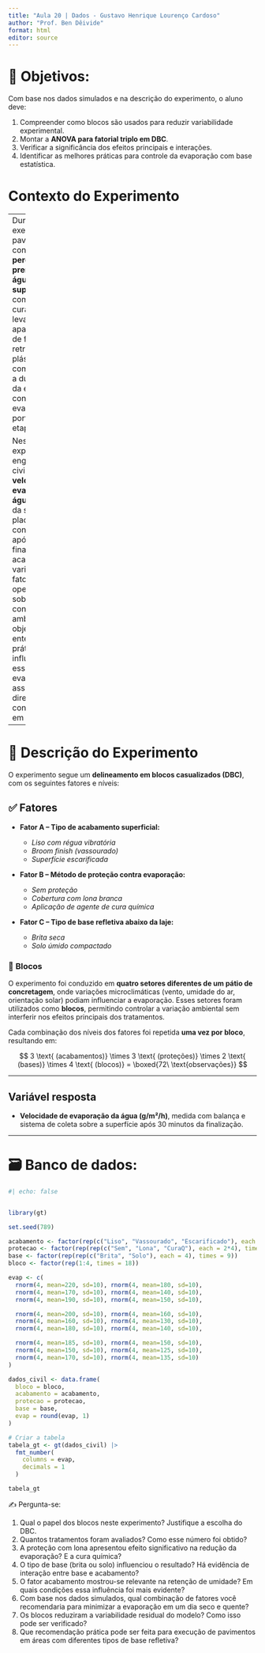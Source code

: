 ```yaml
---
title: "Aula 20 | Dados - Gustavo Henrique Lourenço Cardoso"
author: "Prof. Ben Dêivide"
format: html
editor: source
---
```


# 🎯 **Objetivos:**

Com base nos dados simulados e na descrição do experimento, o aluno deve:

1. Compreender como blocos são usados para reduzir variabilidade experimental.
2. Montar a **ANOVA para fatorial triplo em DBC**.
3. Verificar a significância dos efeitos principais e interações.
4. Identificar as melhores práticas para controle da evaporação com base estatística.



# Contexto do Experimento

----
Durante a execução de pavimentos de concreto, a **perda prematura de água da superfície** pode comprometer a cura adequada, levando ao aparecimento de fissuras por retração plástica e comprometendo a durabilidade da estrutura. O controle da evaporação é, portanto, uma etapa essencial.

Neste experimento, engenheiros civis avaliaram a **velocidade de evaporação da água (g/m²/h)** da superfície de placas de concreto logo após a finalização do acabamento, variando três fatores operacionais sob diferentes condições ambientais. O objetivo é entender quais práticas mais influenciam essa evaporação e, assim, propor diretrizes para o controle de cura em campo.


----

# 🧪 **Descrição do Experimento**

O experimento segue um **delineamento em blocos casualizados (DBC)**, com os seguintes fatores e níveis:

## ✅ **Fatores**

* **Fator A – Tipo de acabamento superficial:**

  * *Liso com régua vibratória*
  * *Broom finish (vassourado)*
  * *Superfície escarificada*

* **Fator B – Método de proteção contra evaporação:**

  * *Sem proteção*
  * *Cobertura com lona branca*
  * *Aplicação de agente de cura química*

* **Fator C – Tipo de base refletiva abaixo da laje:**

  * *Brita seca*
  * *Solo úmido compactado*

### 🧱 **Blocos**

O experimento foi conduzido em **quatro setores diferentes de um pátio de concretagem**, onde variações microclimáticas (vento, umidade do ar, orientação solar) podiam influenciar a evaporação. Esses setores foram utilizados como **blocos**, permitindo controlar a variação ambiental sem interferir nos efeitos principais dos tratamentos.

Cada combinação dos níveis dos fatores foi repetida **uma vez por bloco**, resultando em:

$$
3 \text{ (acabamentos)} \times 3 \text{ (proteções)} \times 2 \text{ (bases)} \times 4 \text{ (blocos)} = \boxed{72\ \text{observações}}
$$

---

## **Variável resposta**

* **Velocidade de evaporação da água (g/m²/h)**, medida com balança e sistema de coleta sobre a superfície após 30 minutos da finalização.

---

#  🗃 Banco de dados:

```r
#| echo: false


library(gt)

set.seed(789)

acabamento <- factor(rep(c("Liso", "Vassourado", "Escarificado"), each = 3*2*4))
protecao <- factor(rep(rep(c("Sem", "Lona", "CuraQ"), each = 2*4), times = 3))
base <- factor(rep(rep(c("Brita", "Solo"), each = 4), times = 9))
bloco <- factor(rep(1:4, times = 18))

evap <- c(
  rnorm(4, mean=220, sd=10), rnorm(4, mean=180, sd=10),
  rnorm(4, mean=170, sd=10), rnorm(4, mean=140, sd=10),
  rnorm(4, mean=190, sd=10), rnorm(4, mean=150, sd=10),

  rnorm(4, mean=200, sd=10), rnorm(4, mean=160, sd=10),
  rnorm(4, mean=160, sd=10), rnorm(4, mean=130, sd=10),
  rnorm(4, mean=180, sd=10), rnorm(4, mean=140, sd=10),

  rnorm(4, mean=185, sd=10), rnorm(4, mean=150, sd=10),
  rnorm(4, mean=150, sd=10), rnorm(4, mean=125, sd=10),
  rnorm(4, mean=170, sd=10), rnorm(4, mean=135, sd=10)
)

dados_civil <- data.frame(
  bloco = bloco,
  acabamento = acabamento,
  protecao = protecao,
  base = base,
  evap = round(evap, 1)
)

# Criar a tabela
tabela_gt <- gt(dados_civil) |>
  fmt_number(
    columns = evap,
    decimals = 1
  )

tabela_gt

```

✍ Pergunta-se:

1. Qual o papel dos blocos neste experimento? Justifique a escolha do DBC.
2. Quantos tratamentos foram avaliados? Como esse número foi obtido?
3. A proteção com lona apresentou efeito significativo na redução da evaporação? E a cura química?
4. O tipo de base (brita ou solo) influenciou o resultado? Há evidência de interação entre base e acabamento?
5. O fator acabamento mostrou-se relevante na retenção de umidade? Em quais condições essa influência foi mais evidente?
6. Com base nos dados simulados, qual combinação de fatores você recomendaria para minimizar a evaporação em um dia seco e quente?
7. Os blocos reduziram a variabilidade residual do modelo? Como isso pode ser verificado?
8. Que recomendação prática pode ser feita para execução de pavimentos em áreas com diferentes tipos de base refletiva?